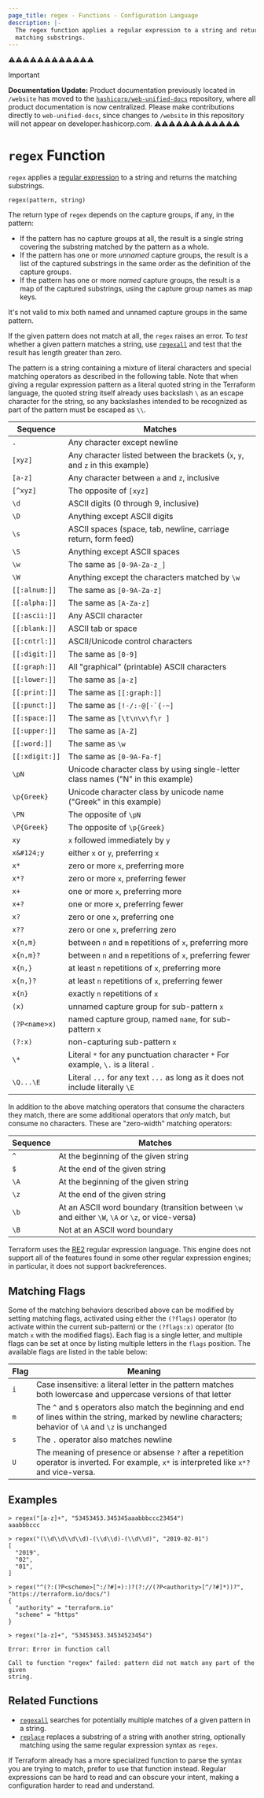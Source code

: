```yaml
---
page_title: regex - Functions - Configuration Language
description: |-
  The regex function applies a regular expression to a string and returns the
  matching substrings.
---
```


⚠️⚠️⚠️⚠️⚠️⚠️⚠️⚠️⚠️⚠️⚠️⚠️
> [!IMPORTANT]  
> **Documentation Update:** Product documentation previously located in `/website` has moved to the [`hashicorp/web-unified-docs`](https://github.com/hashicorp/web-unified-docs) repository, where all product documentation is now centralized. Please make contributions directly to `web-unified-docs`, since changes to `/website` in this repository will not appear on developer.hashicorp.com.
⚠️⚠️⚠️⚠️⚠️⚠️⚠️⚠️⚠️⚠️⚠️⚠️


# `regex` Function

`regex` applies a
[regular expression](https://en.wikipedia.org/wiki/Regular_expression)
to a string and returns the matching substrings.

```hcl
regex(pattern, string)
```

The return type of `regex` depends on the capture groups, if any, in the
pattern:

- If the pattern has no capture groups at all, the result is a single string
  covering the substring matched by the pattern as a whole.
- If the pattern has one or more _unnamed_ capture groups, the result is a
  list of the captured substrings in the same order as the definition of
  the capture groups.
- If the pattern has one or more _named_ capture groups, the result is a
  map of the captured substrings, using the capture group names as map keys.

It's not valid to mix both named and unnamed capture groups in the same pattern.

If the given pattern does not match at all, the `regex` raises an error. To
_test_ whether a given pattern matches a string, use
[`regexall`](/terraform/language/functions/regexall) and test that the result has length greater than
zero.

The pattern is a string containing a mixture of literal characters and special
matching operators as described in the following table. Note that when giving a
regular expression pattern as a literal quoted string in the Terraform
language, the quoted string itself already uses backslash `\` as an escape
character for the string, so any backslashes intended to be recognized as part
of the pattern must be escaped as `\\`.

| Sequence               | Matches                                                                          |
| ---------------------- | -------------------------------------------------------------------------------- |
| `.`                    | Any character except newline                                                     |
| `[xyz]`                | Any character listed between the brackets (`x`, `y`, and `z` in this example)    |
| `[a-z]`                | Any character between `a` and `z`, inclusive                                     |
| `[^xyz]`               | The opposite of `[xyz]`                                                          |
| `\d`                   | ASCII digits (0 through 9, inclusive)                                            |
| `\D`                   | Anything except ASCII digits                                                     |
| `\s`                   | ASCII spaces (space, tab, newline, carriage return, form feed)                   |
| `\S`                   | Anything except ASCII spaces                                                     |
| `\w`                   | The same as `[0-9A-Za-z_]`                                                       |
| `\W`                   | Anything except the characters matched by `\w`                                   |
| `[[:alnum:]]`          | The same as `[0-9A-Za-z]`                                                        |
| `[[:alpha:]]`          | The same as `[A-Za-z]`                                                           |
| `[[:ascii:]]`          | Any ASCII character                                                              |
| `[[:blank:]]`          | ASCII tab or space                                                               |
| `[[:cntrl:]]`          | ASCII/Unicode control characters                                                 |
| `[[:digit:]]`          | The same as `[0-9]`                                                              |
| `[[:graph:]]`          | All "graphical" (printable) ASCII characters                                     |
| `[[:lower:]]`          | The same as `[a-z]`                                                              |
| `[[:print:]]`          | The same as `[[:graph:]]`                                                        |
| `[[:punct:]]`          | The same as ``[!-/:-@[-`{-~]``                                                   |
| `[[:space:]]`          | The same as `[\t\n\v\f\r ]`                                                      |
| `[[:upper:]]`          | The same as `[A-Z]`                                                              |
| `[[:word:]]`           | The same as `\w`                                                                 |
| `[[:xdigit:]]`         | The same as `[0-9A-Fa-f]`                                                        |
| `\pN`                  | Unicode character class by using single-letter class names ("N" in this example) |
| `\p{Greek}`            | Unicode character class by unicode name ("Greek" in this example)                |
| `\PN`                  | The opposite of `\pN`                                                            |
| `\P{Greek}`            | The opposite of `\p{Greek}`                                                      |
| `xy`                   | `x` followed immediately by `y`                                                  |
| `x&#124;y`             | either `x` or `y`, preferring `x`                                                |
| `x*`                   | zero or more `x`, preferring more                                                |
| `x*?`                  | zero or more `x`, preferring fewer                                               |
| `x+`                   | one or more `x`, preferring more                                                 |
| `x+?`                  | one or more `x`, preferring fewer                                                |
| `x?`                   | zero or one `x`, preferring one                                                  |
| `x??`                  | zero or one `x`, preferring zero                                                 |
| `x{n,m}`               | between `n` and `m` repetitions of `x`, preferring more                          |
| `x{n,m}?`              | between `n` and `m` repetitions of `x`, preferring fewer                         |
| `x{n,}`                | at least `n` repetitions of `x`, preferring more                                 |
| `x{n,}?`               | at least `n` repetitions of `x`, preferring fewer                                |
| `x{n}`                 | exactly `n` repetitions of `x`                                                   |
| `(x)`                  | unnamed capture group for sub-pattern `x`                                        |
| `(?P<name>x)`          | named capture group, named `name`, for sub-pattern `x`                           |
| `(?:x)`                | non-capturing sub-pattern `x`                                                    |
| `\*`                   | Literal `*` for any punctuation character `*` For example, `\.` is a literal `.` |
| `\Q...\E`              | Literal `...` for any text `...` as long as it does not include literally `\E`   |

In addition to the above matching operators that consume the characters they
match, there are some additional operators that _only_ match, but consume
no characters. These are "zero-width" matching operators:

| Sequence | Matches                                                                                          |
| -------- | ------------------------------------------------------------------------------------------------ |
| `^`      | At the beginning of the given string                                                             |
| `$`      | At the end of the given string                                                                   |
| `\A`     | At the beginning of the given string                                                             |
| `\z`     | At the end of the given string                                                                   |
| `\b`     | At an ASCII word boundary (transition between `\w` and either `\W`, `\A` or `\z`, or vice-versa) |
| `\B`     | Not at an ASCII word boundary                                                                    |

Terraform uses the
[RE2](https://github.com/google/re2/wiki/Syntax) regular expression language.
This engine does not support all of the features found in some other regular
expression engines; in particular, it does not support backreferences.

## Matching Flags

Some of the matching behaviors described above can be modified by setting
matching flags, activated using either the `(?flags)` operator (to activate
within the current sub-pattern) or the `(?flags:x)` operator (to match `x` with
the modified flags). Each flag is a single letter, and multiple flags can be
set at once by listing multiple letters in the `flags` position.
The available flags are listed in the table below:

| Flag | Meaning                                                                                                                                                     |
| ---- | ----------------------------------------------------------------------------------------------------------------------------------------------------------- |
| `i`  | Case insensitive: a literal letter in the pattern matches both lowercase and uppercase versions of that letter                                              |
| `m`  | The `^` and `$` operators also match the beginning and end of lines within the string, marked by newline characters; behavior of `\A` and `\z` is unchanged |
| `s`  | The `.` operator also matches newline                                                                                                                       |
| `U`  | The meaning of presence or absense `?` after a repetition operator is inverted. For example, `x*` is interpreted like `x*?` and vice-versa.                 |

## Examples

```
> regex("[a-z]+", "53453453.345345aaabbbccc23454")
aaabbbccc

> regex("(\\d\\d\\d\\d)-(\\d\\d)-(\\d\\d)", "2019-02-01")
[
  "2019",
  "02",
  "01",
]

> regex("^(?:(?P<scheme>[^:/?#]+):)?(?://(?P<authority>[^/?#]*))?", "https://terraform.io/docs/")
{
  "authority" = "terraform.io"
  "scheme" = "https"
}

> regex("[a-z]+", "53453453.34534523454")

Error: Error in function call

Call to function "regex" failed: pattern did not match any part of the given
string.
```

## Related Functions

- [`regexall`](/terraform/language/functions/regexall) searches for potentially multiple matches of a given pattern in a string.
- [`replace`](/terraform/language/functions/replace) replaces a substring of a string with another string, optionally matching using the same regular expression syntax as `regex`.

If Terraform already has a more specialized function to parse the syntax you
are trying to match, prefer to use that function instead. Regular expressions
can be hard to read and can obscure your intent, making a configuration harder
to read and understand.
